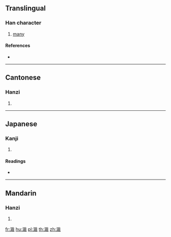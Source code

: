 {{character info/new}}
==Translingual==

===Han character===
{{Han char|rn=85|rad=水|as=13|sn=16|four=33150|canj=ERJI|ids=⿰氵戢}}

# [[many]]

====References====
* {{Han ref|kx=0654.290|dkj=18450|dj=1065.070|hdz=31755.110|uh=6FC8|ud=28616|bh=E9EF|bd=59887}}

----

==Cantonese==

===Hanzi===
{{yue-hanzi|jyut=|y=chap1}}

# {{defn|lang=yue|sort=水13}}

----

==Japanese==

===Kanji===
{{ja-kanji|grade=|rs=水13}}

# {{defn|lang=ja|sort=水13}}

====Readings====
* {{ja-readings|on=[[しゅう]] (shū), [[そう]] (sō), [[じょう]] (jō)|kun=[[やわらぐ]] (yawaragu)}}

----

==Mandarin==

===Hanzi===
{{cmn-hanzi|pin=[[jí]] ([[ji2]])|wg=chi<sup>2</sup>}}

# {{defn|lang=cmn|sort=水13}}

[[fr:濈]]
[[hu:濈]]
[[pl:濈]]
[[th:濈]]
[[zh:濈]]
